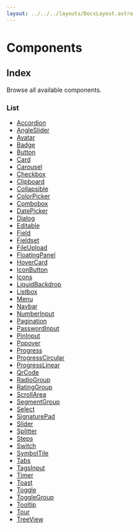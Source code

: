 ```yaml
---
layout: ../../../layouts/DocsLayout.astro
---
```


# Components

## Index

Browse all available components.

### List

- [Accordion](./Accordion.mdx)
- [AngleSlider](./AngleSlider.mdx)
- [Avatar](./Avatar.mdx)
- [Badge](./Badge.mdx)
- [Button](./Button.mdx)
- [Card](./Card.mdx)
- [Carousel](./Carousel.mdx)
- [Checkbox](./Checkbox.mdx)
- [Clipboard](./Clipboard.mdx)
- [Collapsible](./Collapsible.mdx)
- [ColorPicker](./ColorPicker.mdx)
- [Combobox](./Combobox.mdx)
- [DatePicker](./DatePicker.mdx)
- [Dialog](./Dialog.mdx)
- [Editable](./Editable.mdx)
- [Field](./Field.mdx)
- [Fieldset](./Fieldset.mdx)
- [FileUpload](./FileUpload.mdx)
- [FloatingPanel](./FloatingPanel.mdx)
- [HoverCard](./HoverCard.mdx)
- [IconButton](./IconButton.mdx)
- [Icons](./Icons.mdx)
- [LiquidBackdrop](./LiquidBackdrop.mdx)
- [Listbox](./Listbox.mdx)
- [Menu](./Menu.mdx)
- [Navbar](./Navbar.mdx)
- [NumberInput](./NumberInput.mdx)
- [Pagination](./Pagination.mdx)
- [PasswordInput](./PasswordInput.mdx)
- [PinInput](./PinInput.mdx)
- [Popover](./Popover.mdx)
- [Progress](./Progress.mdx)
- [ProgressCircular](./ProgressCircular.mdx)
- [ProgressLinear](./ProgressLinear.mdx)
- [QrCode](./QrCode.mdx)
- [RadioGroup](./RadioGroup.mdx)
- [RatingGroup](./RatingGroup.mdx)
- [ScrollArea](./ScrollArea.mdx)
- [SegmentGroup](./SegmentGroup.mdx)
- [Select](./Select.mdx)
- [SignaturePad](./SignaturePad.mdx)
- [Slider](./Slider.mdx)
- [Splitter](./Splitter.mdx)
- [Steps](./Steps.mdx)
- [Switch](./Switch.mdx)
- [SymbolTile](./SymbolTile.mdx)
- [Tabs](./Tabs.mdx)
- [TagsInput](./TagsInput.mdx)
- [Timer](./Timer.mdx)
- [Toast](./Toast.mdx)
- [Toggle](./Toggle.mdx)
- [ToggleGroup](./ToggleGroup.mdx)
- [Tooltip](./Tooltip.mdx)
- [Tour](./Tour.mdx)
- [TreeView](./TreeView.mdx)
